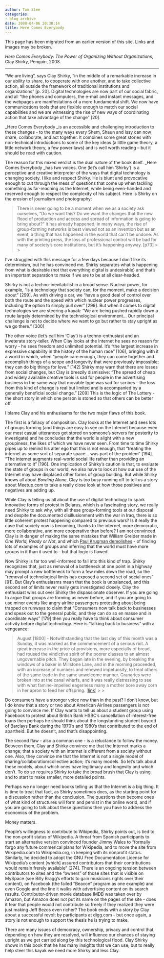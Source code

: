 ```yaml
---
author: Tom Slee
categories:
- blog archive
date: 2008-04-06 20:30:14
title: Here Comes Everybody
---
```


::: {.callout-note}

This page has been migrated from an earlier version of this site. 
Links and images may be broken.

:::



				

_Here Comes Everybody: The Power of Organizing Without Organizations_, Clay Shirky, Penguin, 2008.

* * *

"We are living", says Clay Shirky, "in the middle of a remarkable increase in our ability to share, to cooperate with one another, and to take collective action, all outside the framework of traditional institutions and organizations" [p. 20]. Digital technologies are now part of our social fabric, and all "the phones and computers, the e-mail and instant messages, and the webpages are manifestations of a more fundamental shift. We now have communications tools that are flexible enough to match our social capabilities and we are witnessing the rise of new ways of coordinating action that take advantage of the change" [20].




_Here Comes Everybody _is an accessible and challenging introduction to these changes - to the many ways every Shem, Shaun and Issy can now share, collaborate, and act together. It combines some great stories with non-technical introductions to some of the key ideas (a little game theory, a little network theory, a few power laws) and is well worth reading -- but it should be read with caution.




The reason for this mixed verdict is the dual nature of the book itself. _Here Comes Everybody _has two voices. One (let's call him 'Shirky') is a perceptive and creative interpreter of the ways that digital technology is changing society. I like and respect Shirky. He is blunt and provocative enough to cut through the mess of questions that come up when tackling something as far-reaching as the Internet, while being even-handed and reserved enough to respect the complexity of his subject. Here is Shirky on the erosion of journalism and photography:

<blockquote>There is never going to be a moment when we as a society ask ourselves, "Do we want this? Do we want the changes that the new flood of production and access and spread of information is going to bring about?" It has already happened; in many ways, the rise of group-forming networks is best viewed not as an invention but as an event, a thing that has happened in the world that can't be undone. As with the printing press, the loss of professional control will be bad for many of society's core institutions, but it's happening anyway. [p73]
> 
> </blockquote>

I've struggled with this message for a few days because I don't like its determinism, but he has convinced me. Shirky separates what is happening from what is desirable (not that everything digital is undesirable) and that's an important separation to make if we are to be at all clear-headed.




Shirky is not a techno-inevitabilist in a broad sense. Nuclear power, for example, "is a technology that society can, for the moment, make a decision about" [299]. As with driving a car, we "have a good deal of control over both the route and the speed with which nuclear power progresses, including the option to simply pull over" [299]. But when it comes to digital technologies we are steering a kayak: "We are being pushed rapidly down a route largely determined by the technological environment... Our principal challenge is not to decide where we want to go but rather to stay upright as we go there." [300]




The other voice (let's call him 'Clay') is a techno-enthusiast and an inveterate story-teller. When Clay looks at the Internet he sees no reason for worry - he sees freedom and unlimited potential. It's "the largest increase in expressive capability in the history of the human race" [106], bringing with it a world in which, when "people care enough, they can come together and accomplish things of a scope and longevity that were previously impossible; they can do big things for love." [142] Shirky may warn that there are losses from social changes, but Clay is breezily dismissive: "The spread of cheap and widely available creative tools is sad for people in the advertising business in the same way that movable type was sad for scribes -- the loss from this kind of change is real but limited and is accompanied by a generally beneficial social change." [209] This is the logic of The Lottery - the short story in which one person is stoned so that others can be better off.




I blame Clay and his enthusiasms for the two major flaws of this book. 




The first is a fallacy of composition. Clay looks at the Internet and sees lots of groups forming (and things are easy to see on the Internet because even our most casual utterances get stored on someone's servers for posterity to investigate) and he concludes that the world is alight with a new groupiness, the likes of which we have never seen. From time to time Shirky pipes up to remind his alter ego that this is not enough, that "treating the internet as some sort of separate space... was part of the problem" [194]. "The internet augments real-world social life rather than providing an alternative to it" [196]. One implication of Shirky's caution is that, to evaluate the state of groups in our world, we also have to look at how our use of the Internet may have displaced other forms of group building. But while Shirky knows all about _Bowling Alone_, Clay is too busy running off to tell us a story about Meetup.com to take a really close look at how those positives and negatives are adding up. 




While Clay is telling us all about the use of digital technology to spark innovative forms of protest in Belarus, which is a fascinating story, we really need Shirky to ask why, with all these group-forming tools at our disposal and despite the documented disillusionment with the war in Iraq, there is so little coherent protest happening compared to previous wars? Is it really the case that society now is becoming, thanks to the internet, more democratic, more collaborative, and more cooperative than before? I am not convinced. Clay is in danger of making the same mistakes that William Greider made in _One World, Ready or Not_, and which [Paul Krugman demolishes](http://web.mit.edu/krugman/www/hotdog.html) - of finding lots of examples of groups and inferring that the world must have more groups in it than it used to - but that logic is flawed.  





Now Shirky is far too well-informed to fall into this kind of trap. Shirky recognizes that, just as removal of a bottleneck at one point in a highway may prompt a new bottleneck to form a few miles down the road, so the "removal of technological limits has exposed a second set of social ones" [91]. But Clay's enthusiasms mean that the book is unbalanced, and this second set of limits never really gets investigated closely. Clay the enthusiast wins out over Shirky the dispassionate observer. If you are going to argue that groups are forming as never before, and if you are going to use minor events like angry airline passengers protesting about being trapped on runways to claim that "Consumers now talk back to businesses and speak out to the general public, and they can do so en masse and in coordinate ways" [179] then you really have to think about consumer activity before digital technology. Here is "talking back to business" with a vengeance:

<blockquote>August [1800] - Notwithstanding that the last day of this month was a Sunday, it was marked as the commencement of a serious riot. A great increase in the price of provisions, more especially of bread, had roused the vindictive spirit of the poorer classes to an almost ungovernable pitch. They began late in the evening, by breaking the windows of a baker in Millstone Lane, and in the morning proceeded, with an increase of numbers and renewed impetuosity, to treat others of the same trade in the same unwelcome manner. Granaries were broken into at the canal wharfs, and it was really distressing to see with what famine-impelled eagerness many a mother bore away corn in her apron to feed her offspring. [[link](http://www.nottinghamcity.gov.uk/greensmill/shhist.htm)] 
> 
> </blockquote>

Do consumers have a stronger voice now than in the past? I don't know, but I do know that a story or two about American Airlines passengers is not going to convince me. If Clay wants to tell us about a student group using Facebook to protest about British Bank HSBC's cancellation of interest-free loans then perhaps he should think about the longstanding student boycott of Barclays Bank during the 1970's and 1980's that contributed to the end of apartheid. But he doesn't, and that's disappointing.




The second flaw - also a common one - is a reluctance to follow the money. Between them, Clay and Shirky convince me that the Internet marks a change; that a society with an Internet is different from a society without one. Also, they convince me that the Internet is not a single model of sharing/collaboration/collective action; it's many models. So let's talk about these models, about which ones have legitimacy and longevity and which don't. To do so requires Shirky to take the broad brush that Clay is using and to start to make smaller, more detailed points.




Perhaps we no longer need books telling us that the Internet is a big thing. It is time to treat that fact, as Shirky sometimes does, as the starting point for a discussion rather than the conclusion. The questions then become ones of what kind of structures will form and persist in the online world, and if you are going to talk about these questions then you have to address the economics of the problem. 




Money matters. 




People's willingness to contribute to Wikipedia, Shirky points out, is tied to the non-profit status of Wikipedia. A threat from Spanish participants to start an alternative version convinced founder Jimmy Wales to "formally forgo any future commerical plans for Wikipedia, and to move the site from Wikipedia.com to Wikipedia.org, in keeping with its nonprofit status. Similarly, he decided to adopt the GNU Free Documentation License for Wikipedia's content [which] assured contributors that their contributions would remain frerely available" [274]. There is an ongoing tension between contributors to sites and the "owners" of those sites that is visible on MySpace (see Billy Bragg's efforts to gain musicians rights over their content), on Facebook (the failed "Beacon" program as one example) and even Google and the line it walks with advertising content on its search results. Contributor-driven movie database IMDB was taken over by Amazon, but Amazon does not put its name on the pages of the site - does it fear that people would not contribute so freely if they realized they were just making Jeff Bezos even richer? The book ends with a story by Clay about a successful revolt by participants at digg.com - but once again, a story is not enough to support the thesis he is trying to make.




There are many issues of democracy, ownership, privacy and control that, depending on how they are resolved, will influence our chances of staying upright as we get carried along by this technological flood. Clay Shirky shows in this book that he has many insights that we can use, but to really help steer this kayak we need more Shirky and less Clay.


		
